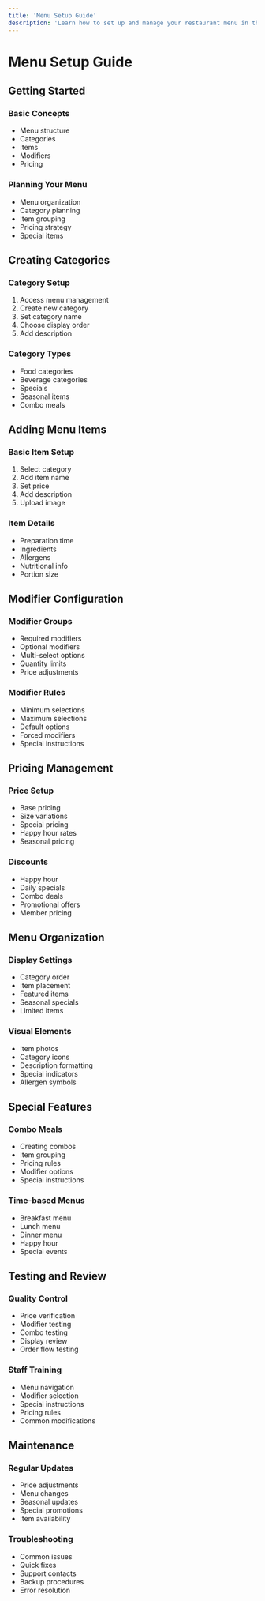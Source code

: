 ```yaml
---
title: 'Menu Setup Guide'
description: 'Learn how to set up and manage your restaurant menu in the POS system'
---
```


# Menu Setup Guide

## Getting Started

### Basic Concepts
- Menu structure
- Categories
- Items
- Modifiers
- Pricing

### Planning Your Menu
- Menu organization
- Category planning
- Item grouping
- Pricing strategy
- Special items

## Creating Categories

### Category Setup
1. Access menu management
2. Create new category
3. Set category name
4. Choose display order
5. Add description

### Category Types
- Food categories
- Beverage categories
- Specials
- Seasonal items
- Combo meals

## Adding Menu Items

### Basic Item Setup
1. Select category
2. Add item name
3. Set price
4. Add description
5. Upload image

### Item Details
- Preparation time
- Ingredients
- Allergens
- Nutritional info
- Portion size

## Modifier Configuration

### Modifier Groups
- Required modifiers
- Optional modifiers
- Multi-select options
- Quantity limits
- Price adjustments

### Modifier Rules
- Minimum selections
- Maximum selections
- Default options
- Forced modifiers
- Special instructions

## Pricing Management

### Price Setup
- Base pricing
- Size variations
- Special pricing
- Happy hour rates
- Seasonal pricing

### Discounts
- Happy hour
- Daily specials
- Combo deals
- Promotional offers
- Member pricing

## Menu Organization

### Display Settings
- Category order
- Item placement
- Featured items
- Seasonal specials
- Limited items

### Visual Elements
- Item photos
- Category icons
- Description formatting
- Special indicators
- Allergen symbols

## Special Features

### Combo Meals
- Creating combos
- Item grouping
- Pricing rules
- Modifier options
- Special instructions

### Time-based Menus
- Breakfast menu
- Lunch menu
- Dinner menu
- Happy hour
- Special events

## Testing and Review

### Quality Control
- Price verification
- Modifier testing
- Combo testing
- Display review
- Order flow testing

### Staff Training
- Menu navigation
- Modifier selection
- Special instructions
- Pricing rules
- Common modifications

## Maintenance

### Regular Updates
- Price adjustments
- Menu changes
- Seasonal updates
- Special promotions
- Item availability

### Troubleshooting
- Common issues
- Quick fixes
- Support contacts
- Backup procedures
- Error resolution 